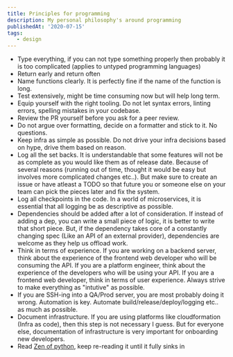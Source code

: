 ```yaml
---
title: Principles for programming
description: My personal philosophy's around programming
publishedAt: '2020-07-15'
tags:
   - design
---
```


-   Type everything, if you can not type something properly then probably it is too complicated (applies to untyped programming languages)
-   Return early and return often
-   Name functions clearly. It is perfectly fine if the name of the function is long.
-   Test extensively, might be time consuming now but will help long term.
-   Equip yourself with the right tooling. Do not let syntax errors, linting errors, spelling mistakes in your codebase.
-   Review the PR yourself before you ask for a peer review.
-   Do not argue over formatting, decide on a formatter and stick to it. No questions.
-   Keep infra as simple as possible. Do not drive your infra decisions based on hype, drive them based on reason.
-   Log all the set backs. It is understandable that some features will not be as complete as you would like them as of release date. Because of several reasons (running out of time, thought it would be easy but involves more complicated changes etc..). But make sure to create an issue or have atleast a TODO so that future you or someone else on your team can pick the pieces later and fix the system.
-   Log all checkpoints in the code. In a world of microservices, it is essential that all logging be as descriptive as possible.
-   Dependencies should be added after a lot of consideration. If instead of adding a dep, you can write a small piece of logic, it is better to write that short piece. But, if the dependency takes core of a constantly changing spec (Like an API of an external provider), dependencies are welcome as they help us offload work.
-   Think in terms of experience. If you are working on a backend server, think about the experience of the frontend web developer who will be consuming the API. If you are a platform engineer, think about the experience of the developers who will be using your API. If you are a frontend web developer, think in terms of user experience. Always strive to make everything as "intutive" as possible.
-   If you are SSH-ing into a QA/Prod server, you are most probably doing it wrong. Automation is key. Automate build/release/deploy/logging etc.. as much as possible.
-   Document infrastructure. If you are using platforms like cloudformation (Infra as code), then this step is not necessary I guess. But for everyone else, documentation of infrastructure is very important for onboarding new developers.
-   Read [Zen of python](https://peps.python.org/pep-0020/#the-zen-of-python), keep re-reading it until it fully sinks in
